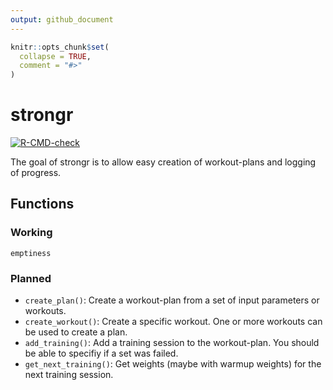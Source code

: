 ```yaml
---
output: github_document
---
```


<!-- README.md is generated from README.Rmd. Please edit that file -->

```r
knitr::opts_chunk$set(
  collapse = TRUE,
  comment = "#>"
)
```

# strongr

<!-- badges: start -->
[![R-CMD-check](https://github.com/kdschneider/strongr/actions/workflows/r-check-standard.yaml/badge.svg)](https://github.com/kdschneider/strongr/actions/workflows/r-check-standard.yaml)
<!-- badges: end -->

The goal of strongr is to allow easy creation of workout-plans and logging of progress.

## Functions
### Working

`emptiness`

### Planned

  - `create_plan()`: Create a workout-plan from a set of input parameters or workouts.
  - `create_workout()`: Create a specific workout. One or more workouts  can be used to create a plan.
  - `add_training()`: Add a training session to the workout-plan. You should be able to specifiy if a set was failed. 
  - `get_next_training()`: Get weights (maybe with warmup weights) for the next training session. 
